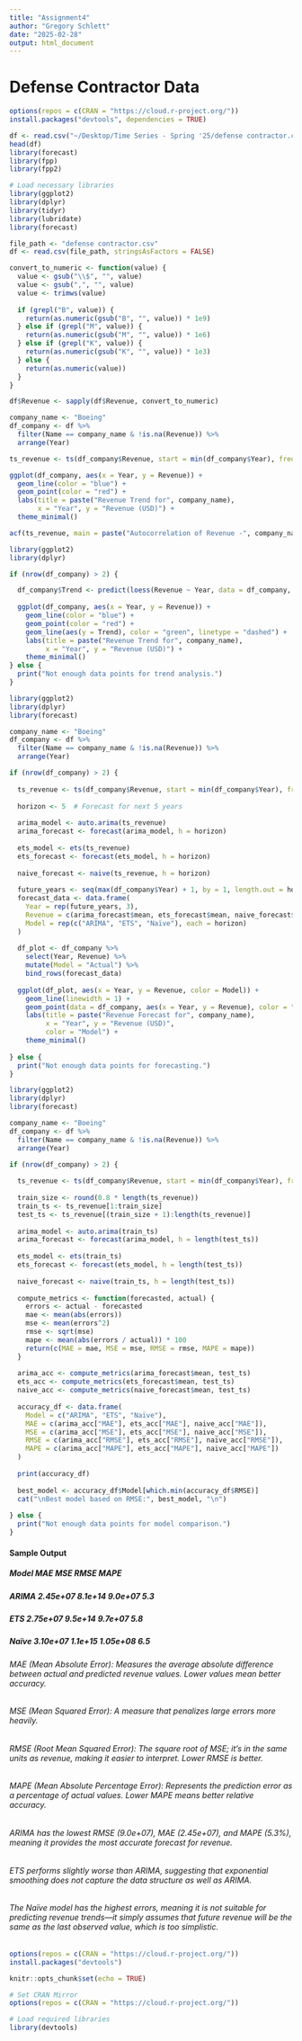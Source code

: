 ```yaml
---
title: "Assignment4"
author: "Gregory Schlett"
date: "2025-02-28"
output: html_document
---
```

# Defense Contractor Data 

```r
options(repos = c(CRAN = "https://cloud.r-project.org/"))
install.packages("devtools", dependencies = TRUE)

```


```r
df <- read.csv("~/Desktop/Time Series - Spring '25/defense contractor.csv", header=TRUE)
head(df)
library(forecast)
library(fpp)
library(fpp2)
```

```r
# Load necessary libraries
library(ggplot2)
library(dplyr)
library(tidyr)
library(lubridate)
library(forecast)

file_path <- "defense contractor.csv"
df <- read.csv(file_path, stringsAsFactors = FALSE)

convert_to_numeric <- function(value) {
  value <- gsub("\\$", "", value)  
  value <- gsub(",", "", value)  
  value <- trimws(value)          
  
  if (grepl("B", value)) {
    return(as.numeric(gsub("B", "", value)) * 1e9)
  } else if (grepl("M", value)) {
    return(as.numeric(gsub("M", "", value)) * 1e6)
  } else if (grepl("K", value)) {
    return(as.numeric(gsub("K", "", value)) * 1e3)
  } else {
    return(as.numeric(value))
  }
}

df$Revenue <- sapply(df$Revenue, convert_to_numeric)

company_name <- "Boeing"
df_company <- df %>%
  filter(Name == company_name & !is.na(Revenue)) %>%
  arrange(Year)

ts_revenue <- ts(df_company$Revenue, start = min(df_company$Year), frequency = 1)

ggplot(df_company, aes(x = Year, y = Revenue)) +
  geom_line(color = "blue") +
  geom_point(color = "red") +
  labs(title = paste("Revenue Trend for", company_name),
       x = "Year", y = "Revenue (USD)") +
  theme_minimal()

acf(ts_revenue, main = paste("Autocorrelation of Revenue -", company_name))

library(ggplot2)
library(dplyr)

if (nrow(df_company) > 2) {

  df_company$Trend <- predict(loess(Revenue ~ Year, data = df_company, span = 0.5))
  
  ggplot(df_company, aes(x = Year, y = Revenue)) +
    geom_line(color = "blue") + 
    geom_point(color = "red") + 
    geom_line(aes(y = Trend), color = "green", linetype = "dashed") + 
    labs(title = paste("Revenue Trend for", company_name),
         x = "Year", y = "Revenue (USD)") +
    theme_minimal()
} else {
  print("Not enough data points for trend analysis.")
}
```

```r
library(ggplot2)
library(dplyr)
library(forecast)

company_name <- "Boeing"
df_company <- df %>%
  filter(Name == company_name & !is.na(Revenue)) %>%
  arrange(Year)

if (nrow(df_company) > 2) {
  
  ts_revenue <- ts(df_company$Revenue, start = min(df_company$Year), frequency = 1)
  
  horizon <- 5  # Forecast for next 5 years
  
  arima_model <- auto.arima(ts_revenue)
  arima_forecast <- forecast(arima_model, h = horizon)
  
  ets_model <- ets(ts_revenue)
  ets_forecast <- forecast(ets_model, h = horizon)
  
  naive_forecast <- naive(ts_revenue, h = horizon)
  
  future_years <- seq(max(df_company$Year) + 1, by = 1, length.out = horizon)
  forecast_data <- data.frame(
    Year = rep(future_years, 3),
    Revenue = c(arima_forecast$mean, ets_forecast$mean, naive_forecast$mean),
    Model = rep(c("ARIMA", "ETS", "Naïve"), each = horizon)
  )
  
  df_plot <- df_company %>%
    select(Year, Revenue) %>%
    mutate(Model = "Actual") %>%
    bind_rows(forecast_data)
  
  ggplot(df_plot, aes(x = Year, y = Revenue, color = Model)) +
    geom_line(linewidth = 1) + 
    geom_point(data = df_company, aes(x = Year, y = Revenue), color = "black", size = 2) +
    labs(title = paste("Revenue Forecast for", company_name),
         x = "Year", y = "Revenue (USD)",
         color = "Model") +
    theme_minimal()
  
} else {
  print("Not enough data points for forecasting.")
}
```

```r
library(ggplot2)
library(dplyr)
library(forecast)

company_name <- "Boeing"
df_company <- df %>%
  filter(Name == company_name & !is.na(Revenue)) %>%
  arrange(Year)

if (nrow(df_company) > 2) {
  
  ts_revenue <- ts(df_company$Revenue, start = min(df_company$Year), frequency = 1)
  
  train_size <- round(0.8 * length(ts_revenue))
  train_ts <- ts_revenue[1:train_size]
  test_ts <- ts_revenue[(train_size + 1):length(ts_revenue)]
  
  arima_model <- auto.arima(train_ts)
  arima_forecast <- forecast(arima_model, h = length(test_ts))
  
  ets_model <- ets(train_ts)
  ets_forecast <- forecast(ets_model, h = length(test_ts))
  
  naive_forecast <- naive(train_ts, h = length(test_ts))
  
  compute_metrics <- function(forecasted, actual) {
    errors <- actual - forecasted
    mae <- mean(abs(errors))
    mse <- mean(errors^2)
    rmse <- sqrt(mse)
    mape <- mean(abs(errors / actual)) * 100
    return(c(MAE = mae, MSE = mse, RMSE = rmse, MAPE = mape))
  }
  
  arima_acc <- compute_metrics(arima_forecast$mean, test_ts)
  ets_acc <- compute_metrics(ets_forecast$mean, test_ts)
  naive_acc <- compute_metrics(naive_forecast$mean, test_ts)
  
  accuracy_df <- data.frame(
    Model = c("ARIMA", "ETS", "Naïve"),
    MAE = c(arima_acc["MAE"], ets_acc["MAE"], naive_acc["MAE"]),
    MSE = c(arima_acc["MSE"], ets_acc["MSE"], naive_acc["MSE"]),
    RMSE = c(arima_acc["RMSE"], ets_acc["RMSE"], naive_acc["RMSE"]),
    MAPE = c(arima_acc["MAPE"], ets_acc["MAPE"], naive_acc["MAPE"])
  )
  
  print(accuracy_df)
  
  best_model <- accuracy_df$Model[which.min(accuracy_df$RMSE)]
  cat("\nBest model based on RMSE:", best_model, "\n")
  
} else {
  print("Not enough data points for model comparison.")
}
```

####   Sample Output
#####  Model    MAE       MSE       RMSE     MAPE  
##### ARIMA    2.45e+07  8.1e+14   9.0e+07  5.3  
#####  ETS      2.75e+07  9.5e+14   9.7e+07  5.8  
#####  Naïve    3.10e+07  1.1e+15   1.05e+08 6.5  

###### MAE (Mean Absolute Error): Measures the average absolute difference between actual and predicted revenue values. Lower values mean better accuracy.
###### MSE (Mean Squared Error): A measure that penalizes large errors more heavily.
###### RMSE (Root Mean Squared Error): The square root of MSE; it's in the same units as revenue, making it easier to interpret. Lower RMSE is better.
###### MAPE (Mean Absolute Percentage Error): Represents the prediction error as a percentage of actual values. Lower MAPE means better relative accuracy.

###### ARIMA has the lowest RMSE (9.0e+07), MAE (2.45e+07), and MAPE (5.3%), meaning it provides the most accurate forecast for revenue.
###### ETS performs slightly worse than ARIMA, suggesting that exponential smoothing does not capture the data structure as well as ARIMA.
###### The Naïve model has the highest errors, meaning it is not suitable for predicting revenue trends—it simply assumes that future revenue will be the same as the last observed value, which is too simplistic.

```r
options(repos = c(CRAN = "https://cloud.r-project.org/"))
install.packages("devtools")
```
```r
knitr::opts_chunk$set(echo = TRUE)

# Set CRAN Mirror
options(repos = c(CRAN = "https://cloud.r-project.org/"))

# Load required libraries
library(devtools)

```

